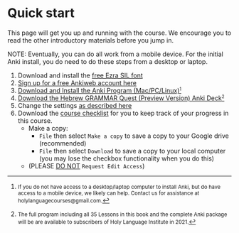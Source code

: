 # Quick start {.unnumbered #get_started}

This page will get you up and running with the course.  We encourage you to read the other introductory materials before you jump in.

NOTE: Eventually, you can do all work from a mobile device.  For the initial Anki install, you do need to do these steps from a desktop or laptop. 

1. Download and install the [free Ezra SIL font](https://software.sil.org/downloads/r/ezra/EzraSIL-2.51.zip ){target="_blank"}
1. [Sign up for a free Ankiweb account here](https://ankiweb.net/account/register){target="_blank"}
1. [Download and Install the Anki Program (Mac/PC/Linux)](https://apps.ankiweb.net/){target="_blank"}<small>^[<small>If you do not have access to a desktop/laptop computer to install Anki, but do have access to a mobile device, we likely can help. Contact us for assistance at holylanguagecourses@gmail.com.</small>]</small>
1. [Download the Hebrew GRAMMAR Quest (Preview Version) Anki Deck](./images/Hebrew Grammar Quest PREVIEW.apkg){target="_blank"}<small>^[<small>The full program including all 35 Lessons in this book and the complete Anki package will be are available to subscribers of Holy Language Institute in 2021.</small>]</small>
1. Change the settings [as described here](#anki_settings)
1. Download the [course checklist](https://docs.google.com/spreadsheets/d/1t0C7JlygyUqgF_aQWbhq7h3s_VDn0VuvISJn5mp-LdE/edit?usp=sharing){target="_blank"} for you to keep track of your progress in this course.
    * Make a copy:
        * `File` then select `Make a copy` to save a copy to your Google drive (recommended)
        * `File` then select `Download` to save a copy to your local computer (you may lose the checkbox functionality when you do this)
    * (PLEASE <u>DO NOT</u> `Request Edit Access`)
